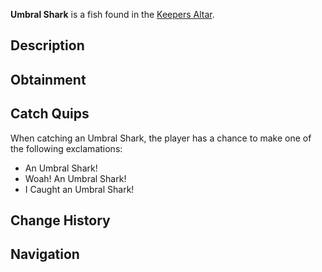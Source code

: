 {{FishInfobox
|image          = Umbral Shark.png
|rarity         = Legendary
|sea            = First Sea
|location       = [[Keepers Altar]]
|sublocation    = 
|sources        = Fishing Rod
|radar_location = 
|prog_speed     = -10
|xp             = 500
|weather        = Clear
|time           = Night
|season         = Winter
|bait           = Fish Head
|base_weight    = 155
|base_value     = 1000
|weight_range   = 50
|base_chance    = 0.01
|base_resil     = 10
}}
'''Umbral Shark''' is a {{Rarity|Legendary}} fish found in the [[Keepers Altar]].

== Description ==
{{Description|Umbral Sharks are a nocturnal bottom feeder, spending most of their time on the floor or in small crevices. They are gentle and slow-moving until provoked. Once angered, they can be extremely strong swimmers and often will break fishing lines. They are extremely rare, as they don't often come high enough in the water for anyone to see.|Bestiary Entry}}

== Obtainment ==
{{Description|Caught at night in Keepers Altar.|Bestiary Hint}}
{{Fish Availability|
Keepers Altar
|top_rods      = 
Leviathan's Fang Rod\267251.1\718190.34;
Free Spirit Rod\238157.29\738952.22;
Trident Rod\209898.79\684641.25;
Great Rod of Oscar\203238.69\386730.12;
Ethereal Prism Rod\190087.14\409286.91;
Resourceful Rod\146473.66\332575.74;
Destiny Rod\152718.38\350519.88;
Azure Of Lagoon\180310.76\567171.24;
No-Life Rod\182881.16\533181.63;
Midas Rod\131590.42\362444.51;
Fang of the Eclipse\156668.96\435244.61;
Wisdom Rod\133033.97\370597.59;
Astralhook Rod\189804.05\409545.69;
Seraphic Rod\182127.27\420835.56;
Challenger's Rod\171017.96\422300.57;
Rod Of The Forgotten Fang\169294.33\409873.05;
Blazebringer Rod\155645.16\414736.96;
Rod Of The Depths\150516.11\367714.8;
Rod Of The Exalted One\149819.18\352448.27;
Zeus Rod\146321.54\390418.29;
Verdant Shear Rod\144017.26\391042.87;
Depthseeker Rod\132419.43\356891.53;
Avalanche Rod\118592.66\318434.34;
Volcanic Rod\114015.23\325827.74;
Steady Rod\37616.75\123539.01
|recommended   = Trident Rod
}}

== Catch Quips ==
When catching an Umbral Shark, the player has a chance to make one of the following exclamations:
* An Umbral Shark!
* Woah! An Umbral Shark!
* I Caught an Umbral Shark!

== Change History ==
{{Change History|{{subst:Current Version}}}}

== Navigation ==
{{Fish Navbox|Keepers Altar}}